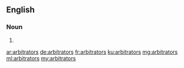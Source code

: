 ==English==

===Noun===
{{head|en|plural}}

# {{plural of|arbitrator|lang=en}}

[[ar:arbitrators]]
[[de:arbitrators]]
[[fr:arbitrators]]
[[ku:arbitrators]]
[[mg:arbitrators]]
[[ml:arbitrators]]
[[my:arbitrators]]